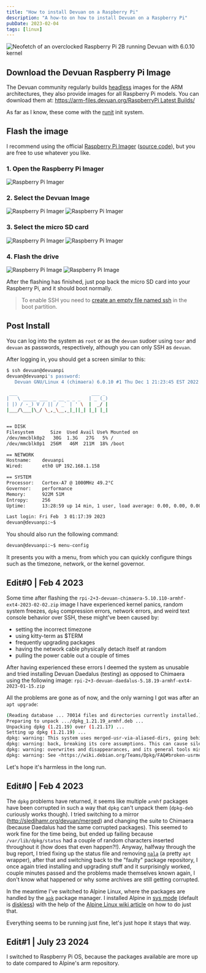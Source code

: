 ```yaml
---
title: "How to install Devuan on a Raspberry Pi"
description: "A how-to on how to install Devuan on a Raspberry Pi"
pubDate: 2023-02-04
tags: [linux]
---
```


![Neofetch of an overclocked Raspberry Pi 2B running Devuan with 6.0.10 kernel](/linux/devuan-rpi/thumbnail.png)

## Download the Devuan Raspberry Pi Image

The Devuan community regularly builds [headless](https://en.wikipedia.org/wiki/Headless_computer) images for the ARM architectures, they also provide images for all Raspberry Pi models.
You can download them at: [https://arm-files.devuan.org/RaspberryPi Latest Builds/](https://arm-files.devuan.org/RaspberryPi%20Latest%20Builds/)

As far as I know, these come with the [runit](https://en.wikipedia.org/wiki/Runit) init system.

## Flash the image

I recommend using the official [Raspberry Pi Imager](https://www.raspberrypi.com/software/) ([source code](https://github.com/raspberrypi/rpi-imager)), but you are free to use whatever you like.

### 1. Open the Raspberry Pi Imager

![Raspberry Pi Imager](/linux/devuan-rpi/rpi-flash-1.png)

### 2. Select the Devuan Image

![Raspberry Pi Imager](/linux/devuan-rpi/rpi-flash-2.png)
![Raspberry Pi Imager](/linux/devuan-rpi/rpi-flash-3.png)

### 3. Select the micro SD card

![Raspberry Pi Imager](/linux/devuan-rpi/rpi-flash-4.png)
![Raspberry Pi Imager](/linux/devuan-rpi/rpi-flash-5.png)

### 4. Flash the drive

![Raspberry Pi Image](/linux/devuan-rpi/rpi-flash-6.png)
![Raspberry Pi Image](/linux/devuan-rpi/rpi-flash-7.png)

After the flashing has finished, just pop back the micro SD card into your Raspberry Pi, and it should boot normally.

> To enable SSH you need to [create an empty file named ssh](https://www.raspberrypi.com/documentation/computers/remote-access.html#enabling-the-server) in the boot partition.

## Post Install

You can log into the system as `root` or as the `devuan` sudoer using `toor` and `devuan` as passwords, respectively, although you can only SSH as `devuan`.

After logging in, you should get a screen similar to this:

```sh
$ ssh devuan@devuanpi
devuan@devuanpi's password:
   Devuan GNU/Linux 4 (chimaera) 6.0.10 #1 Thu Dec 1 21:23:45 EST 2022 armv7l

 ___                           ___ _
|   \ _____ ___  _ __ _ _ _   | _ (_)
| |) / -_) V / || / _` | ' \  |  _/ |
|___/\___|\_/ \_,_\__,_|_||_| |_| |_|


== DISK
Filesystem      Size  Used Avail Use% Mounted on
/dev/mmcblk0p2   30G  1.3G   27G   5% /
/dev/mmcblk0p1  256M   46M  211M  18% /boot

== NETWORK
Hostname:    devuanpi
Wired:       eth0 UP 192.168.1.158

== SYSTEM
Processor:   Cortex-A7 @ 1000MHz 49.2°C
Governor:    performance
Memory:      922M 51M
Entropy:     256
Uptime:      13:28:59 up 14 min, 1 user, load average: 0.00, 0.00, 0.00

Last login: Fri Feb  3 01:17:39 2023
devuan@devuanpi:~$
```

You should also run the following command:

```sh
devuan@devuanpi:~$ menu-config
```

It presents you with a menu, from which you can quickly configure things such as the timezone, network, or the kernel governor.

## Edit#0 | Feb 4 2023

Some time after flashing the `rpi-2+3-devuan-chimaera-5.10.110-armhf-ext4-2023-02-02.zip` image I have experienced kernel panics, random system freezes, `dpkg` compression errors, network errors, and weird text console behavior over SSH, these might've been caused by:

- setting the incorrect timezone
- using kitty-term as $TERM
- frequently upgrading packages
- having the network cable physically detach itself at random
- pulling the power cable out a couple of times

After having experienced these errors I deemed the system as unusable and tried installing Devuan Daedalus (testing) as opposed to Chimaera using the following image: `rpi-2+3-devuan-daedalus-5.18.19-armhf-ext4-2023-01-15.zip`

All the problems are gone as of now, and the only warning I got was after an `apt upgrade`:

```sh
(Reading database ... 70014 files and directories currently installed.)
Preparing to unpack .../dpkg_1.21.19_armhf.deb ...
Unpacking dpkg (1.21.19) over (1.21.17) ...
Setting up dpkg (1.21.19) ...
dpkg: warning: This system uses merged-usr-via-aliased-dirs, going behind dpkg\'s
dpkg: warning: back, breaking its core assumptions. This can cause silent file
dpkg: warning: overwrites and disappearances, and its general tools misbehavior.
dpkg: warning: See <https://wiki.debian.org/Teams/Dpkg/FAQ#broken-usrmerge>.
```

Let's hope it's harmless in the long run.

## Edit#0 | Feb 4 2023

The `dpkg` problems have returned, it seems like multiple `armhf` packages have been corrupted in such a way that `dpkg` can't unpack them (`dpkg-deb` curiously works though). I tried switching to a mirror (http://sledjhamr.org/devuan/merged) and changing the suite to Chimaera (because Daedalus had the same corrupted packages). This seemed to work fine for the time being, but ended up failing because `/var/lib/dpkg/status` had a couple of random characters inserted throughout it (how does that even happen?!). Anyway, halfway through the bug report, I tried fixing up the status file and removing [`nala`](https://gitlab.com/volian/nala) (a pretty `apt` wrapper), after that and switching back to the "faulty" package repository, I once again tried installing and upgrading stuff and it surprisingly worked, couple minutes passed and the problems made themselves known again, I don't know what happened or why some archives are still getting corrupted.

In the meantime I've switched to Alpine Linux, where the packages are handled by the [`apk`](https://wiki.alpinelinux.org/wiki/Alpine_Package_Keeper) package manager. I installed Alpine in [sys mode](https://wiki.alpinelinux.org/wiki/Installation#System_Disk_Mode) (default is [diskless](https://wiki.alpinelinux.org/wiki/Installation#Diskless_Mode)) with the help of the [Alpine Linux wiki article](https://wiki.alpinelinux.org/wiki/Classic_install_or_sys_mode_on_Raspberry_Pi) on how to do just that.

Everything seems to be running just fine, let's just hope it stays that way.

## Edit#1 | July 23 2024

I switched to Raspberry Pi OS, because the packages available are more up to date compared to Alpine's arm repository.

